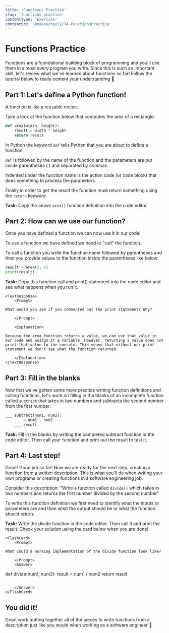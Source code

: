 ```yaml
---
title: 'Functions Practice'
slug: 'functions-practice'
contentType: 'Exercise'
contentSrc: '@makeschool2/T4-FunctionsPractice'
---
```


# Functions Practice

Functions are a foundational building block of programming and you'll use them in almost every program you write. Since this is such an important skill, let's review what we've learned about functions so far! Follow the tutorial below to really cement your understanding :brain:

## Part 1: Let's define a Python function!

A function is like a reusable recipe.

Take a look at the function below that computes the area of a rectangle:

```python
def area(width, height):
    result = width * height
    return result
```

In Python the keyword `def` tells Python that you are about to define a function. 

`def` is followed by the name of the function and the parameters are put inside parentheses ( ) and separated by commas. 

Indented under the function name is the action code (or code block) that does something to process the parameters.

Finally in order to get the result the function must return something using the `return` keyword. 

**Task:** Copy the above `area()` function definition into the code editor.

## Part 2: How can we use our function?

Once you have defined a function we can now use it in our code!

To use a function we have defined we need to "call" the function. 

To call a function you write the function name followed by parentheses and then you provide values to the function inside the parentheses like below:

```python
result = area(5, 6)
print(result)
```

**Task:** Copy this function call and print() statement into the code editor and see what happens when you run it. 

```
<TextResponse>
	<Prompt>

What would you see if you commented out the print statement? Why?

	</Prompt>

	<Explanation>

Because the area function returns a value, we can use that value in our code and assign it a variable. However, returning a value does not print that value to the console. This means that without our print statement we don't see what the function returned.

	</Explanation>
</TextResponse>
```

## Part 3: Fill in the blanks

Now that we've gotten some more practice writing function definitions and calling functions, let's work on filling in the blanks of an incomplete function called `subtract` that takes in two numbers and subtracts the second number from the first number:

```python
___ subtract(num1, num2):
	___ = num1 - num2
	___ result

```

**Task:** Fill in the blanks by writing the completed subtract function in the code editor. Then call your function and print out the result to test it.

## Part 4: Last step!

Great! Good job so far! Now we are ready for the next step, creating a function from a written description. This is what you'll do when writing your own programs or creating functions in a software engineering job.

Consider this description: "Write a function called `divide()` which takes in two numbers and returns the first number divided by the second number"

To write this function definition we first need to identify what the inputs or parameters are and then what the output should be or what the function should return.

**Task:** Write the divide function in the code editor. Then call it and print the result. Check your solution using the card below when you are done!

```
<FlashCard>
	<Prompt>

What could a working implementation of the divide function look like?

	</Prompt>
	<Answer>

```
def divide(num1, num2):
    result = num1 / num2
    return result
```

	</Answer>
</FlashCard>
```

## You did it!

Great work putting together all of the pieces to write functions from a description just like you would when working as a software engineer :tada:
